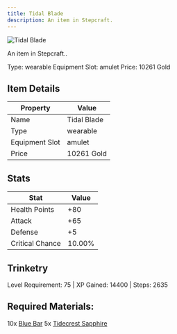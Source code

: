 ```yaml
---
title: Tidal Blade
description: An item in Stepcraft.
---
```


<div className="flex items-start gap-6 mb-8">
  <div className="flex-shrink-0">
    <img src="/assets/resources/trinketry/amulets/tidal_blade.png" alt="Tidal Blade" className="w-24 h-24 border rounded-lg" />
  </div>
  <div className="flex-1">
    <div className="space-y-2">
      <p className="text-lg text-muted-foreground">An item in Stepcraft..</p>
      <div className="flex flex-wrap gap-4 text-sm">
        <span className="px-2 py-1 bg-green-100 dark:bg-green-900 rounded-md">
          Type: wearable
        </span>
        <span className="px-2 py-1 bg-purple-100 dark:bg-purple-900 rounded-md">
          Equipment Slot: amulet
        </span>
        <span className="px-2 py-1 bg-yellow-100 dark:bg-yellow-900 rounded-md">
          Price: 10261 Gold
        </span>
      </div>
    </div>
  </div>
</div>

## Item Details
| Property | Value |
|----------|-------|
| Name | Tidal Blade |
| Type | wearable |
| Equipment Slot | amulet |
| Price | 10261 Gold |

## Stats
| Stat | Value |
|------|-------|
| Health Points | +80 |
| Attack | +65 |
| Defense | +5 |
| Critical Chance | 10.00% |

## Trinketry
Level Requirement: 75 | XP Gained: 14400 | Steps: 2635

## Required Materials:
10x [Blue Bar](/docs/resources/individual/blue_bar)
5x [Tidecrest Sapphire](/docs/resources/individual/tidecrest_sapphire)

